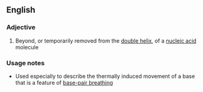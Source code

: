 ==English==

===Adjective===
{{en-adj|-}}

# {{context|genetics}} Beyond, or temporarily removed from the [[double helix]], of a [[nucleic acid]] molecule

===Usage notes===
* Used especially to describe the thermally induced movement of a base that is a feature of [[base-pair breathing]]